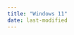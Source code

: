 ```yaml
---
title: "Windows 11"
date: last-modified
---
```


:::{.callout-caution title="Under construction"}
:::
